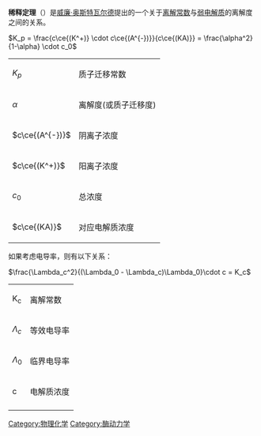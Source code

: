 '''稀释定理'''（{{lang-en|'''law of dilution'''}}）是[[威廉·奥斯特瓦尔德|威廉·奥斯特瓦尔德]]提出的一个关于[[离解常数|离解常数]]与[[电解质|弱电解质]]的离解度之间的关系。

<math chem>K_p = \frac{c\ce{(K^+)} \cdot c\ce{(A^{-})}}{c\ce{(KA)}} = \frac{\alpha^2}{1-\alpha} \cdot c_0</math>

{|
|<math>K_p</math>
|质子迁移常数
|-
|<math>\alpha</math>
|离解度(或质子迁移度)
|-
|<math chem>c\ce{(A^{-})}</math>
|阴离子浓度
|-
|<math chem>c\ce{(K^+)}</math>
|阳离子浓度
|-
|<math>c_0</math>
|总浓度
|-
|<math chem>c\ce{(KA)}</math>
|对应电解质浓度
|}

如果考虑电导率，则有以下关系：

<math chem>\frac{\Lambda_c^2}{(\Lambda_0 - \Lambda_c)\Lambda_0}\cdot c = K_c</math>

{|
|K<sub>c</sub>
|离解常数
|-
|<math>\Lambda_c</math>
|等效电导率
|-
|<math>\Lambda_0</math>
|临界电导率
|-
|c
|电解质浓度
|-
|}

[[Category:物理化学|Category:物理化学]]
[[Category:酶动力学|Category:酶动力学]]
